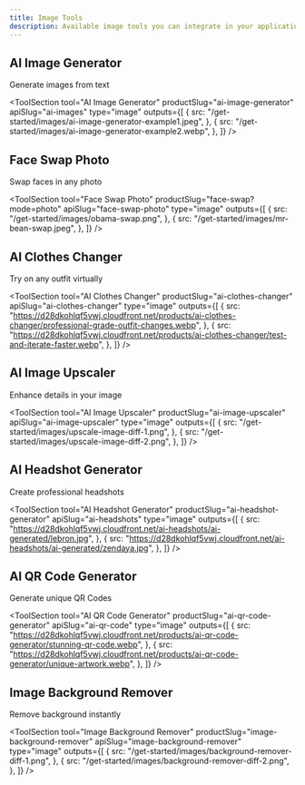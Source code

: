 ```yaml
---
title: Image Tools
description: Available image tools you can integrate in your application.
---
```



## AI Image Generator
Generate images from text

<ToolSection
  tool="AI Image Generator"
  productSlug="ai-image-generator"
  apiSlug="ai-images"
  type="image"
  outputs={[
    {
      src: "/get-started/images/ai-image-generator-example1.jpeg",
    },
    {
      src: "/get-started/images/ai-image-generator-example2.webp",
    },
  ]}
/>

## Face Swap Photo
Swap faces in any photo

<ToolSection
  tool="Face Swap Photo"
  productSlug="face-swap?mode=photo"
  apiSlug="face-swap-photo"
  type="image"
  outputs={[
    {
      src: "/get-started/images/obama-swap.png",
    },
    {
      src: "/get-started/images/mr-bean-swap.jpeg",
    },
  ]}
/>

## AI Clothes Changer
Try on any outfit virtually

<ToolSection
  tool="AI Clothes Changer"
  productSlug="ai-clothes-changer"
  apiSlug="ai-clothes-changer"
  type="image"
  outputs={[
    {
      src: "https://d28dkohlqf5vwj.cloudfront.net/products/ai-clothes-changer/professional-grade-outfit-changes.webp",
    },
    {
      src: "https://d28dkohlqf5vwj.cloudfront.net/products/ai-clothes-changer/test-and-iterate-faster.webp",
    },
  ]}
/>

## AI Image Upscaler
Enhance details in your image

<ToolSection
  tool="AI Image Upscaler"
  productSlug="ai-image-upscaler"
  apiSlug="ai-image-upscaler"
  type="image"
  outputs={[
    {
      src: "/get-started/images/upscale-image-diff-1.png",
    },
    {
      src: "/get-started/images/upscale-image-diff-2.png",
    },
  ]}
/>

## AI Headshot Generator
Create professional headshots

<ToolSection
  tool="AI Headshot Generator"
  productSlug="ai-headshot-generator"
  apiSlug="ai-headshots"
  type="image"
  outputs={[
    {
      src: "https://d28dkohlqf5vwj.cloudfront.net/ai-headshots/ai-generated/lebron.jpg",
    },
    {
      src: "https://d28dkohlqf5vwj.cloudfront.net/ai-headshots/ai-generated/zendaya.jpg",
    },
  ]}
/>

## AI QR Code Generator
Generate unique QR Codes

<ToolSection
  tool="AI QR Code Generator"
  productSlug="ai-qr-code-generator"
  apiSlug="ai-qr-code"
  type="image"
  outputs={[
    {
      src: "https://d28dkohlqf5vwj.cloudfront.net/products/ai-qr-code-generator/stunning-qr-code.webp",
    },
    {
      src: "https://d28dkohlqf5vwj.cloudfront.net/products/ai-qr-code-generator/unique-artwork.webp",
    },
  ]}
/>

## Image Background Remover
Remove background instantly

<ToolSection
  tool="Image Background Remover"
  productSlug="image-background-remover"
  apiSlug="image-background-remover"
  type="image"
  outputs={[
    {
      src: "/get-started/images/background-remover-diff-1.png",
    },
    {
      src: "/get-started/images/background-remover-diff-2.png",
    },
  ]}
/>
